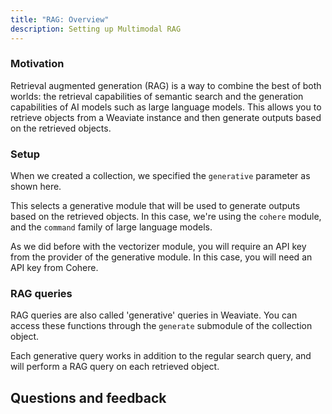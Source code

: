 ```yaml
---
title: "RAG: Overview"
description: Setting up Multimodal RAG
---
```



### <i class="fa-solid fa-chalkboard"></i> Motivation

Retrieval augmented generation (RAG) is a way to combine the best of both worlds: the retrieval capabilities of semantic search and the generation capabilities of AI models such as large language models. This allows you to retrieve objects from a Weaviate instance and then generate outputs based on the retrieved objects.

### <i class="fa-solid fa-chalkboard"></i> Setup

When we created a collection, we specified the `generative` parameter as shown here.

<FilteredTextBlock
  text={TSCode}
  startMarker="// Define the generative module"
  endMarker="// END generativeDefinition"
  language="ts"
/>

This selects a generative module that will be used to generate outputs based on the retrieved objects. In this case, we're using the `cohere` module, and the `command` family of large language models.

As we did before with the vectorizer module, you will require an API key from the provider of the generative module. In this case, you will need an API key from Cohere.

### <i class="fa-solid fa-code"></i> RAG queries

RAG queries are also called 'generative' queries in Weaviate. You can access these functions through the `generate` submodule of the collection object.

Each generative query works in addition to the regular search query, and will perform a RAG query on each retrieved object.

## Questions and feedback


<DocsFeedback/>
